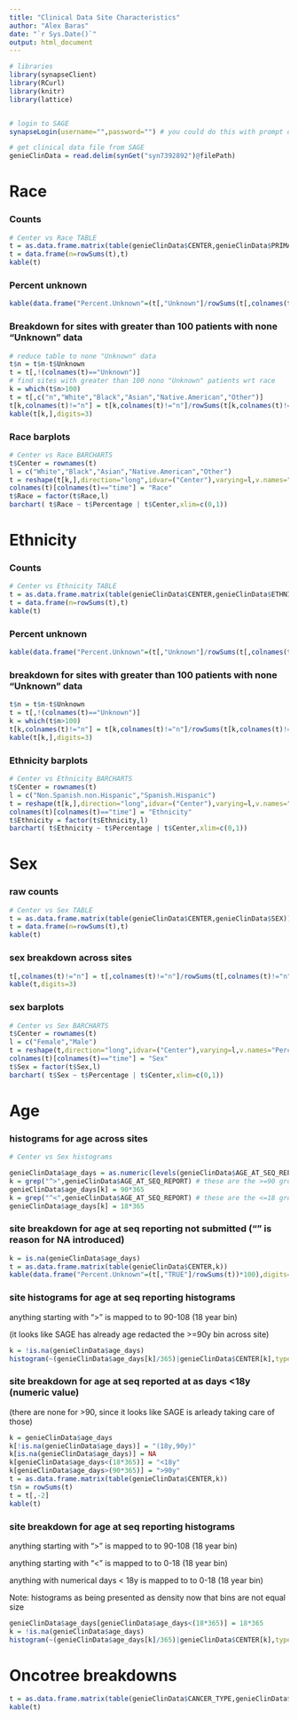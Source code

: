 ```yaml
---
title: "Clinical Data Site Characteristics"
author: "Alex Baras"
date: "`r Sys.Date()`"
output: html_document
---
```



```r

# libraries
library(synapseClient)
library(RCurl)
library(knitr)
library(lattice)


# login to SAGE
synapseLogin(username="",password="") # you could do this with prompt or coded, but will need to enter something here

# get clinical data file from SAGE
genieClinData = read.delim(synGet("syn7392892")@filePath)

```

# Race

### Counts

```r

# Center vs Race TABLE
t = as.data.frame.matrix(table(genieClinData$CENTER,genieClinData$PRIMARY_RACE))
t = data.frame(n=rowSums(t),t)
kable(t)

```

### Percent unknown

```r

kable(data.frame("Percent.Unknown"=(t[,"Unknown"]/rowSums(t[,colnames(t)!="n"]))*100),digits=2)

```

### Breakdown for sites with greater than 100 patients with none "Unknown" data

```r

# reduce table to none "Unknown" data
t$n = t$n-t$Unknown
t = t[,!(colnames(t)=="Unknown")]
# find sites with greater than 100 nono "Unknown" patients wrt race
k = which(t$n>100)
t = t[,c("n","White","Black","Asian","Native.American","Other")]
t[k,colnames(t)!="n"] = t[k,colnames(t)!="n"]/rowSums(t[k,colnames(t)!="n"])
kable(t[k,],digits=3)

```

### Race barplots

```r

# Center vs Race BARCHARTS
t$Center = rownames(t)
l = c("White","Black","Asian","Native.American","Other")
t = reshape(t[k,],direction="long",idvar=("Center"),varying=l,v.names="Percentage",times=l,drop="n")
colnames(t)[colnames(t)=="time"] = "Race"
t$Race = factor(t$Race,l)
barchart( t$Race ~ t$Percentage | t$Center,xlim=c(0,1))

```

# Ethnicity

### Counts

```r

# Center vs Ethnicity TABLE
t = as.data.frame.matrix(table(genieClinData$CENTER,genieClinData$ETHNICITY))
t = data.frame(n=rowSums(t),t)
kable(t)

```

### Percent unknown

```r

kable(data.frame("Percent.Unknown"=(t[,"Unknown"]/rowSums(t[,colnames(t)!="n"]))*100),digits=2)

```

### breakdown for sites with greater than 100 patients with none "Unknown" data

```r

t$n = t$n-t$Unknown
t = t[,!(colnames(t)=="Unknown")]
k = which(t$n>100)
t[k,colnames(t)!="n"] = t[k,colnames(t)!="n"]/rowSums(t[k,colnames(t)!="n"])
kable(t[k,],digits=3)

```

### Ethnicity barplots

```r

# Center vs Ethnicity BARCHARTS
t$Center = rownames(t)
l = c("Non.Spanish.non.Hispanic","Spanish.Hispanic")
t = reshape(t[k,],direction="long",idvar=("Center"),varying=l,v.names="Percentage",times=l,drop="n")
colnames(t)[colnames(t)=="time"] = "Ethnicity"
t$Ethnicity = factor(t$Ethnicity,l)
barchart( t$Ethnicity ~ t$Percentage | t$Center,xlim=c(0,1))

```

# Sex

### raw counts

```r

# Center vs Sex TABLE
t = as.data.frame.matrix(table(genieClinData$CENTER,genieClinData$SEX))
t = data.frame(n=rowSums(t),t)
kable(t)

```

### sex breakdown across sites

```r

t[,colnames(t)!="n"] = t[,colnames(t)!="n"]/rowSums(t[,colnames(t)!="n"])
kable(t,digits=3)

```

### sex barplots

```r

# Center vs Sex BARCHARTS
t$Center = rownames(t)
l = c("Female","Male")
t = reshape(t,direction="long",idvar=("Center"),varying=l,v.names="Percentage",times=l,drop="n")
colnames(t)[colnames(t)=="time"] = "Sex"
t$Sex = factor(t$Sex,l)
barchart( t$Sex ~ t$Percentage | t$Center,xlim=c(0,1))

```

# Age

### histograms for age across sites

```r

# Center vs Sex histograms

genieClinData$age_days = as.numeric(levels(genieClinData$AGE_AT_SEQ_REPORT))[genieClinData$AGE_AT_SEQ_REPORT]
k = grep("^>",genieClinData$AGE_AT_SEQ_REPORT) # these are the >=90 group that get mapped to 90
genieClinData$age_days[k] = 90*365
k = grep("^<",genieClinData$AGE_AT_SEQ_REPORT) # these are the <=18 group that get mapped to 18
genieClinData$age_days[k] = 18*365

```

### site breakdown for age at seq reporting not submitted ("" is reason for NA introduced)

```r

k = is.na(genieClinData$age_days)
t = as.data.frame.matrix(table(genieClinData$CENTER,k))
kable(data.frame("Percent.Unknown"=(t[,"TRUE"]/rowSums(t))*100),digits=2)

```

### site histograms for age at seq reporting histograms

anything starting with ">" is mapped to to 90-108 (18 year bin)

(it looks like SAGE has already age redacted the >=90y bin across site)


```r

k = !is.na(genieClinData$age_days)
histogram(~(genieClinData$age_days[k]/365)|genieClinData$CENTER[k],type="density",breaks=c(0,seq(1,89,2),90,108),right=FALSE)

```

### site breakdown for age at seq reported at as days <18y (numeric value)

(there are none for >90, since it looks like SAGE is arleady taking care of those)


```r

k = genieClinData$age_days
k[!is.na(genieClinData$age_days)] = "(18y,90y)"
k[is.na(genieClinData$age_days)] = NA
k[genieClinData$age_days<(18*365)] = "<18y"
k[genieClinData$age_days>(90*365)] = ">90y"
t = as.data.frame.matrix(table(genieClinData$CENTER,k))
t$n = rowSums(t)
t = t[,-2]
kable(t)

```

### site breakdown for age at seq reporting histograms

anything starting with ">" is mapped to to 90-108 (18 year bin)

anything starting with "<" is mapped to to 0-18 (18 year bin)

anything with numerical days < 18y is mapped to to 0-18 (18 year bin)

Note: histograms as being presented as density now that bins are not equal size

```r

genieClinData$age_days[genieClinData$age_days<(18*365)] = 18*365
k = !is.na(genieClinData$age_days)
histogram(~(genieClinData$age_days[k]/365)|genieClinData$CENTER[k],type="density",breaks=c(0,seq(19,89,2),90,108),right=FALSE)

```

# Oncotree breakdowns

```r

t = as.data.frame.matrix(table(genieClinData$CANCER_TYPE,genieClinData$CENTER))
kable(t)

```
